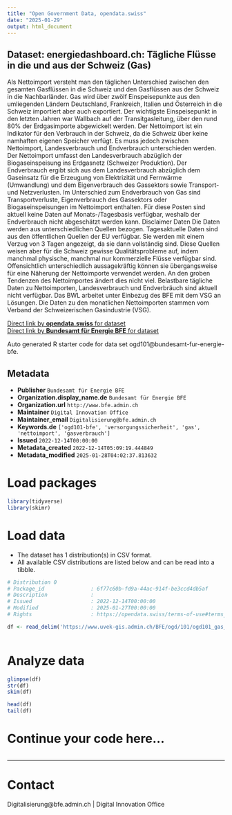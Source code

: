 ```yaml
---
title: "Open Government Data, opendata.swiss"
date: "2025-01-29"
output: html_document
---
```


## Dataset: energiedashboard.ch: Tägliche Flüsse in die und aus der Schweiz (Gas)

Als Nettoimport versteht man den täglichen Unterschied zwischen den gesamten Gasflüssen in die Schweiz und den Gasflüssen aus der Schweiz in die Nachbarländer. Gas wird über zwölf Einspeisepunkte aus den umliegenden Ländern Deutschland, Frankreich, Italien und Österreich in die Schweiz importiert aber auch exportiert. Der wichtigste Einspeisepunkt in den letzten Jahren war Wallbach auf der Transitgasleitung, über den rund 80% der Erdgasimporte abgewickelt werden. Der Nettoimport ist ein Indikator für den Verbrauch in der Schweiz, da die Schweiz über keine namhaften eigenen Speicher verfügt. Es muss jedoch zwischen Nettoimport, Landesverbrauch und Endverbrauch unterschieden werden. Der Nettoimport umfasst den Landesverbrauch abzüglich der Biogaseinspeisung ins Erdgasnetz (Schweizer Produktion). Der Endverbrauch ergibt sich aus dem Landesverbrauch abzüglich dem Gaseinsatz für die Erzeugung von Elektrizität und Fernwärme (Umwandlung) und dem Eigenverbrauch des Gassektors sowie Transport- und Netzverlusten. Im Unterschied zum Endverbrauch von Gas sind Transportverluste, Eigenverbrauch des Gassektors oder Biogaseinspeisungen im Nettoimport enthalten. Für diese Posten sind aktuell keine Daten auf Monats-/Tagesbasis verfügbar, weshalb der Endverbrauch nicht abgeschätzt werden kann. Disclaimer Daten Die Daten werden aus unterschiedlichen Quellen bezogen. Tagesaktuelle Daten sind aus den öffentlichen Quellen der EU verfügbar. Sie werden mit einem Verzug von 3 Tagen angezeigt, da sie dann vollständig sind. Diese Quellen weisen aber für die Schweiz gewisse Qualitätsprobleme auf, indem manchmal physische, manchmal nur kommerzielle Flüsse verfügbar sind. Offensichtlich unterschiedlich aussagekräftig können sie übergangsweise für eine Näherung der Nettoimporte verwendet werden. An den groben Tendenzen des Nettoimportes ändert dies nicht viel. Belastbare tägliche Daten zu Nettoimporten, Landesverbrauch und Endverbräuch sind aktuell nicht verfügbar. Das BWL arbeitet unter Einbezug des BFE mit dem VSG an Lösungen. Die Daten zu den monatlichen Nettoimporten stammen vom Verband der Schweizerischen Gasindustrie (VSG).

[Direct link by **opendata.swiss** for dataset](https://opendata.swiss/de/dataset/energiedashboard-ch-tagliche-flusse-in-die-und-aus-der-schweiz-gas)<br>
[Direct link by **Bundesamt für Energie BFE** for dataset](https://energiedashboard.ch)

Auto generated R starter code for data set ogd101@bundesamt-fur-energie-bfe.

## Metadata

- **Publisher** `Bundesamt für Energie BFE`
- **Organization.display_name.de** `Bundesamt für Energie BFE`
- **Organization.url** `http://www.bfe.admin.ch`
- **Maintainer** `Digital Innovation Office`
- **Maintainer_email** `Digitalisierung@bfe.admin.ch`
- **Keywords.de** `['ogd101-bfe', 'versorgungssicherheit', 'gas', 'nettoimport', 'gasverbrauch']`
- **Issued** `2022-12-14T00:00:00`
- **Metadata_created** `2022-12-14T05:09:19.444849`
- **Metadata_modified** `2025-01-28T04:02:37.813632`


# Load packages

```r

library(tidyverse)
library(skimr)

```

# Load data

-   The dataset has 1 distribution(s) in CSV format.
-   All available CSV distributions are listed below and can be read into a tibble.

```r

# Distribution 0
# Package_id               : 6f77c60b-fd9a-44ac-914f-be3ccd4db5af
# Description              : 
# Issued                   : 2022-12-14T00:00:00
# Modified                 : 2025-01-27T00:00:00
# Rights                   : https://opendata.swiss/terms-of-use#terms_by

df <- read_delim('https://www.uvek-gis.admin.ch/BFE/ogd/101/ogd101_gas_import_export.csv')



```

# Analyze data

```r

glimpse(df)
str(df)
skim(df)

head(df)
tail(df)

```

# Continue your code here...

```r

```

------------------------------------------------------------------------

# Contact

Digitalisierung@bfe.admin.ch | Digital Innovation Office
